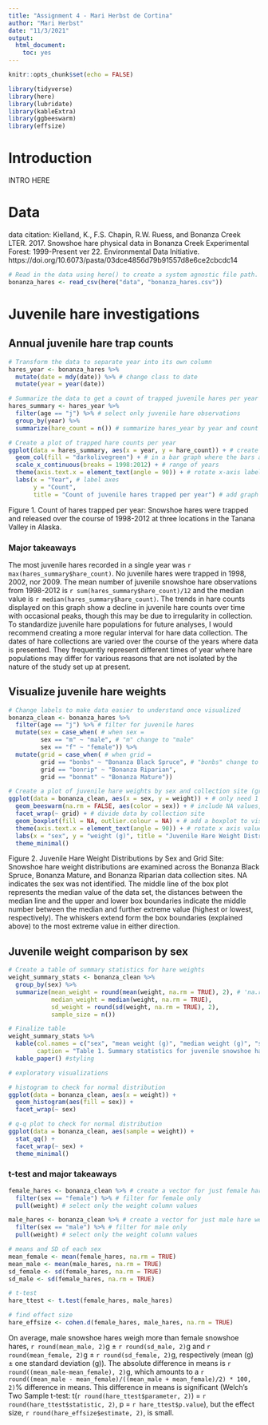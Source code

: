 ```yaml
---
title: "Assignment 4 - Mari Herbst de Cortina"
author: "Mari Herbst"
date: "11/3/2021"
output: 
  html_document: 
    toc: yes
---
```


```r
knitr::opts_chunk$set(echo = FALSE)

library(tidyverse)
library(here)
library(lubridate)
library(kableExtra)
library(ggbeeswarm)
library(effsize)
```

# Introduction

INTRO HERE

# Data

data citation: Kielland, K., F.S. Chapin, R.W. Ruess, and Bonanza Creek LTER. 2017. Snowshoe hare physical data in Bonanza Creek Experimental Forest: 1999-Present ver 22. Environmental Data Initiative. https://doi.org/10.6073/pasta/03dce4856d79b91557d8e6ce2cbcdc14


```r
# Read in the data using here() to create a system agnostic file path.
bonanza_hares <- read_csv(here("data", "bonanza_hares.csv"))
```

# Juvenile hare investigations

## Annual juvenile hare trap counts


```r
# Transform the data to separate year into its own column
hares_year <- bonanza_hares %>%
  mutate(date = mdy(date)) %>% # change class to date
  mutate(year = year(date))
```


```r
# Summarize the data to get a count of trapped juvenile hares per year
hares_summary <- hares_year %>%
  filter(age == "j") %>% # select only juvenile hare observations
  group_by(year) %>% 
  summarize(hare_count = n()) # summarize hares_year by year and count of hares trapped
```

```r
# Create a plot of trapped hare counts per year
ggplot(data = hares_summary, aes(x = year, y = hare_count)) + # create a plot of hare trapped counts per year
  geom_col(fill = "darkolivegreen") + # in a bar graph where the bars are colored olive green
  scale_x_continuous(breaks = 1998:2012) + # range of years
  theme(axis.text.x = element_text(angle = 90)) + # rotate x-axis labels for easier reading
  labs(x = "Year", # label axes
       y = "Count",
       title = "Count of juvenile hares trapped per year") # add graph title
```

Figure 1. Count of hares trapped per year: Snowshoe hares were trapped and released over the course of 1998-2012 at three locations in the Tanana Valley in Alaska.

### Major takeaways

The most juvenile hares recorded in a single year was `r max(hares_summary$hare_count)`. No juvenile hares were trapped in 1998, 2002, nor 2009. The mean number of juvenile snowshoe hare observations from 1998-2012 is `r sum(hares_summary$hare_count)/12` and the median value is `r median(hares_summary$hare_count)`. The trends in hare counts displayed on this graph show a decline in juvenile hare counts over time with occasional peaks, though this may be due to irregularity in collection. To standardize juvenile hare populations for future analyses, I would recommend creating a more regular interval for hare data collection. The dates of hare collections are varied over the course of the years where data is presented. They frequently represent different times of year where hare populations may differ for various reasons that are not isolated by the nature of the study set up at present.

## Visualize juvenile hare weights

```r
# Change labels to make data easier to understand once visualized
bonanza_clean <- bonanza_hares %>%
  filter(age == "j") %>% # filter for juvenile hares
  mutate(sex = case_when( # when sex =
         sex == "m" ~ "male", # "m" change to "male"
         sex == "f" ~ "female")) %>%
  mutate(grid = case_when( # when grid =
         grid == "bonbs" ~ "Bonanza Black Spruce", # "bonbs" change to "Bonanza Black Spruce"
         grid == "bonrip" ~ "Bonanza Riparian",
         grid == "bonmat" ~ "Bonanza Mature"))
```

```r
# Create a plot of juvenile hare weights by sex and collection site (grid)
ggplot(data = bonanza_clean, aes(x = sex, y = weight)) + # only need 1 variable for a histogram, the other is count
  geom_beeswarm(na.rm = FALSE, aes(color = sex)) + # include NA values, assign color depending on sex
  facet_wrap(~ grid) + # divide data by collection site
  geom_boxplot(fill = NA, outlier.colour = NA) + # add a boxplot to visualize summary statistics
  theme(axis.text.x = element_text(angle = 90)) + # rotate x axis values for easier reading
  labs(x = "sex", y = "weight (g)", title = "Juvenile Hare Weight Distribution by Sex and Grid Site") + # label axes and title
  theme_minimal()
```

Figure 2. Juvenile Hare Weight Distributions by Sex and Grid Site: Snowshoe hare weight distributions are examined across the Bonanza Black Spruce, Bonanza Mature, and Bonanza Riparian data collection sites. NA indicates the sex was not identified. The middle line of the box plot represents the median value of the data set, the distances between the median line and the upper and lower box boundaries indicate the middle number between the median and further extreme value (highest or lowest, respectively). The whiskers extend form the box boundaries (explained above) to the most extreme value in either direction.

## Juvenile weight comparison by sex

```r
# Create a table of summary statistics for hare weights
weight_summary_stats <- bonanza_clean %>%
  group_by(sex) %>%
  summarize(mean_weight = round(mean(weight, na.rm = TRUE), 2), # 'na.rm = TRUE' to remove NA values, round() to choose number of digits
            median_weight = median(weight, na.rm = TRUE), 
            sd_weight = round(sd(weight, na.rm = TRUE), 2),
            sample_size = n())

# Finalize table
weight_summary_stats %>%
  kable(col.names = c("sex", "mean weight (g)", "median weight (g)", "standard deviation (g)", "sample size" ), # finalized column names
        caption = "Table 1. Summary statistics for juvenile snowshoe hares trapped and recorded between 1998-2012 in Alaska. NA indicates no sex was recorded.") %>%
  kable_paper() #styling
```

```r
# exploratory visualizations

# histogram to check for normal distribution
ggplot(data = bonanza_clean, aes(x = weight)) +
  geom_histogram(aes(fill = sex)) +
  facet_wrap(~ sex)

# q-q plot to check for normal distribution
ggplot(data = bonanza_clean, aes(sample = weight)) +
  stat_qq() +
  facet_wrap(~ sex) +
  theme_minimal()
```

### t-test and major takeaways

```r
female_hares <- bonanza_clean %>% # create a vector for just female hare weights
  filter(sex == "female") %>% # filter for female only
  pull(weight) # select only the weight column values

male_hares <- bonanza_clean %>% # create a vector for just male hare weights
  filter(sex == "male") %>% # filter for male only
  pull(weight) # select only the weight column values

# means and SD of each sex
mean_female <- mean(female_hares, na.rm = TRUE)
mean_male <- mean(male_hares, na.rm = TRUE)
sd_female <- sd(female_hares, na.rm = TRUE)
sd_male <- sd(female_hares, na.rm = TRUE)

# t-test
hare_ttest <- t.test(female_hares, male_hares)

# find effect size
hare_effsize <- cohen.d(female_hares, male_hares, na.rm = TRUE)
```

On average, male snowshoe hares weigh more than female snowshoe hares, `r round(mean_male, 2)`g $\pm$ `r round(sd_male, 2)`g and `r round(mean_female, 2)`g $\pm$ `r round(sd_female, 2)`g, respectively (mean (g) $\pm$ one standard deviation (g)). The absolute difference in means is `r round((mean_male-mean_female), 2)`g, which amounts to a `r round((mean_male - mean_female)/((mean_male + mean_female)/2) * 100, 2)`% difference in means. This difference in means is significant (Welch's Two Sample t-test: t(`r round(hare_ttest$parameter, 2)`) = `r round(hare_ttest$statistic, 2)`, p = `r hare_ttest$p.value`), but the effect size, `r round(hare_effsize$estimate, 2)`, is small.